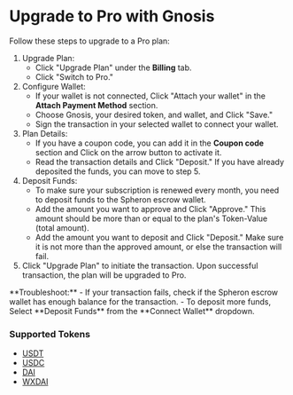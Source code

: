 
# Upgrade to Pro with Gnosis

Follow these steps to upgrade to a Pro plan:

1. Upgrade Plan:
   - Click "Upgrade Plan" under the **Billing** tab.
   - Click "Switch to Pro."
2. Configure Wallet:
   - If your wallet is not connected, Click "Attach your wallet" in the **Attach Payment Method** section.
   - Choose Gnosis, your desired token, and wallet, and Click "Save."
   - Sign the transaction in your selected wallet to connect your wallet.
3. Plan Details:
   - If you have a coupon code, you can add it in the **Coupon code** section and Click on the arrow button to activate it.
   - Read the transaction details and Click "Deposit." If you have already deposited the funds, you can move to step 5.
4. Deposit Funds:
   - To make sure your subscription is renewed every month, you need to deposit funds to the Spheron escrow wallet.
   - Add the amount you want to approve and Click "Approve." This amount should be more than or equal to the plan's Token-Value (total amount).
   - Add the amount you want to deposit and Click "Deposit." Make sure it is not more than the approved amount, or else the transaction will fail.
5. Click "Upgrade Plan" to initiate the transaction. Upon successful transaction, the plan will be upgraded to Pro.

<Callout>
  **Troubleshoot:**
  - If your transaction fails, check if the Spheron escrow wallet has enough balance for the transaction. 
  - To deposit more funds, Select **Deposit Funds** from the **Connect Wallet** dropdown.
</Callout>

### Supported Tokens

- [USDT](https://gnosisscan.io/token/0x4ECaBa5870353805a9F068101A40E0f32ed605C6)
- [USDC](https://gnosisscan.io/token/0xddafbb505ad214d7b80b1f830fccc89b60fb7a83)
- [DAI](https://gnosisscan.io/token/0x44fA8E6f47987339850636F88629646662444217)
- [WXDAI](https://gnosisscan.io/token/0xe91d153e0b41518a2ce8dd3d7944fa863463a97d)

<Navigation name="Upgrade to Pro with Gnosis" />
